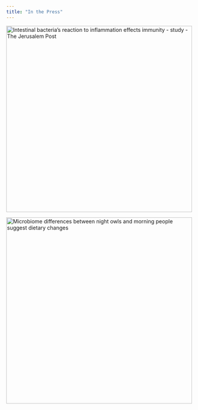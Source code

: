 ```yaml
---
title: "In the Press"
---
```


[![Intestinal bacteria's reaction to inflammation effects immunity - study - The Jerusalem Post](media/jpost.jpeg){fig-align="center" width="495"}](https://www.jpost.com/health-and-wellness/article-796177)

[![Microbiome differences between night owls and morning people suggest dietary changes](media/sean-robbins-uwbyn88qZXo-unsplash.jpg){fig-align="center" width="495"}](https://phys.org/news/2022-01-microbiome-differences-night-owls-morning.html)
